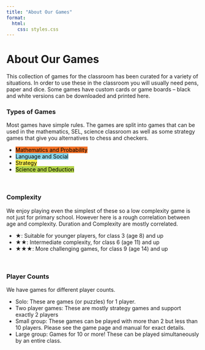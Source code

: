 ```yaml
---
title: "About Our Games"
format:
  html:
    css: styles.css
---
```


# **About Our Games**

This collection of games for the classroom has been curated for a variety of situations. In order to use these in the classroom you will usually need pens, paper and dice. Some games have custom cards or game boards – black and white versions can be downloaded and printed here. \

### Types of Games
Most games have simple rules. The games are split into games that can be used in the mathematics, SEL, science classroom as well as some strategy games that give you alternatives to chess and checkers.

- <span class="badge rounded-pill" style="background-color: #f37024; color: black">Mathematics and Probability</span>
- <span class="badge rounded-pill" style="background-color: #8cd6ea; color: black">Language and Social</span>
- <span class="badge rounded-pill" style="background-color: #f7ee4c; color: black">Strategy</span>
- <span class="badge rounded-pill" style="background-color: #b3d34a ; color: black">Science and Deduction</span>

\

### Complexity
We enjoy playing even the simplest of these so a low complexity game is not just for primary school. However here is a rough correlation between age and complexity. Duration and Complexity are mostly correlated.

- ★:  Suitable for younger players, for class 3 (age 8) and up
- ★★:  Intermediate complexity, for class 6 (age 11) and up
- ★★★:  More challenging games, for class 9 (age 14) and up

\

### Player Counts
We have games for different player counts.

- Solo: These are games (or puzzles) for 1 player.
- Two player games: These are mostly strategy games and support exactly 2 players
- Small group: These games can be played with more than 2 but less than 10 players. Please see the game page and manual for exact details.
- Large group: Games for 10 or more! These can be played simultaneously by an entire class.
